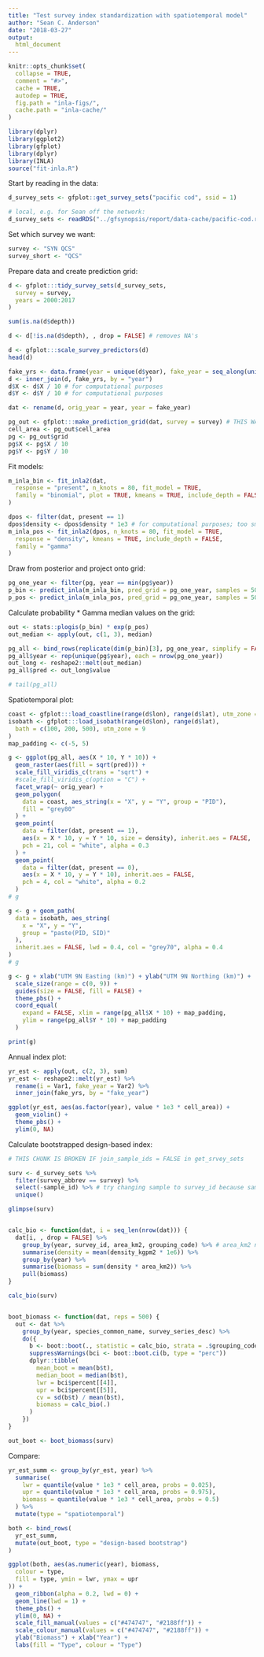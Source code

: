```yaml
---
title: "Test survey index standardization with spatiotemporal model"
author: "Sean C. Anderson"
date: "2018-03-27"
output:
  html_document
---
```


```r
knitr::opts_chunk$set(
  collapse = TRUE,
  comment = "#>",
  cache = TRUE,
  autodep = TRUE,
  fig.path = "inla-figs/",
  cache.path = "inla-cache/"
)
```

```r
library(dplyr)
library(ggplot2)
library(gfplot)
library(dplyr)
library(INLA)
source("fit-inla.R")
```

Start by reading in the data:

```r
d_survey_sets <- gfplot::get_survey_sets("pacific cod", ssid = 1)
```

```r
# local, e.g. for Sean off the network:
d_survey_sets <- readRDS("../gfsynopsis/report/data-cache/pacific-cod.rds")$survey_sets
```

Set which survey we want:

```r
survey <- "SYN QCS"
survey_short <- "QCS"
```

Prepare data and create prediction grid:

```r
d <- gfplot:::tidy_survey_sets(d_survey_sets,
  survey = survey,
  years = 2000:2017
)

sum(is.na(d$depth))

d <- d[!is.na(d$depth), , drop = FALSE] # removes NA's 

d <- gfplot:::scale_survey_predictors(d)
head(d)

fake_yrs <- data.frame(year = unique(d$year), fake_year = seq_along(unique(d$year)))
d <- inner_join(d, fake_yrs, by = "year")
d$X <- d$X / 10 # for computational purposes
d$Y <- d$Y / 10 # for computational purposes

dat <- rename(d, orig_year = year, year = fake_year)

pg_out <- gfplot:::make_prediction_grid(dat, survey = survey) # THIS WAS BROKEN FOR PHILINA until d was changed to dat
cell_area <- pg_out$cell_area
pg <- pg_out$grid
pg$X <- pg$X / 10
pg$Y <- pg$Y / 10
```

Fit models:

```r
m_inla_bin <- fit_inla2(dat,
  response = "present", n_knots = 80, fit_model = TRUE,
  family = "binomial", plot = TRUE, kmeans = TRUE, include_depth = FALSE
)

dpos <- filter(dat, present == 1)
dpos$density <- dpos$density * 1e3 # for computational purposes; too small otherwise
m_inla_pos <- fit_inla2(dpos, n_knots = 80, fit_model = TRUE,
  response = "density", kmeans = TRUE, include_depth = FALSE,
  family = "gamma"
)
```

Draw from posterior and project onto grid:

```r
pg_one_year <- filter(pg, year == min(pg$year))
p_bin <- predict_inla(m_inla_bin, pred_grid = pg_one_year, samples = 500, include_depth = FALSE)
p_pos <- predict_inla(m_inla_pos, pred_grid = pg_one_year, samples = 500, include_depth = FALSE)
```

Calculate probability * Gamma median values on the grid:

```r
out <- stats::plogis(p_bin) * exp(p_pos)
out_median <- apply(out, c(1, 3), median)

pg_all <- bind_rows(replicate(dim(p_bin)[3], pg_one_year, simplify = FALSE))
pg_all$year <- rep(unique(pg$year), each = nrow(pg_one_year))
out_long <- reshape2::melt(out_median)
pg_all$pred <- out_long$value

# tail(pg_all)
```

Spatiotemporal plot:

```r
coast <- gfplot:::load_coastline(range(d$lon), range(d$lat), utm_zone = 9)
isobath <- gfplot:::load_isobath(range(d$lon), range(d$lat),
  bath = c(100, 200, 500), utm_zone = 9
)
map_padding <- c(-5, 5)

g <- ggplot(pg_all, aes(X * 10, Y * 10)) +
  geom_raster(aes(fill = sqrt(pred))) +
  scale_fill_viridis_c(trans = "sqrt") +
  #scale_fill_viridis_c(option = "C") +
  facet_wrap(~ orig_year) +
  geom_polygon(
    data = coast, aes_string(x = "X", y = "Y", group = "PID"),
    fill = "grey80"
  ) +
  geom_point(
    data = filter(dat, present == 1),
    aes(x = X * 10, y = Y * 10, size = density), inherit.aes = FALSE,
    pch = 21, col = "white", alpha = 0.3
  ) +
  geom_point(
    data = filter(dat, present == 0),
    aes(x = X * 10, y = Y * 10), inherit.aes = FALSE,
    pch = 4, col = "white", alpha = 0.2
  )
# g

g <- g + geom_path(
  data = isobath, aes_string(
    x = "X", y = "Y",
    group = "paste(PID, SID)"
  ),
  inherit.aes = FALSE, lwd = 0.4, col = "grey70", alpha = 0.4
)
# g

g <- g + xlab("UTM 9N Easting (km)") + ylab("UTM 9N Northing (km)") +
  scale_size(range = c(0, 9)) +
  guides(size = FALSE, fill = FALSE) +
  theme_pbs() +
  coord_equal(
    expand = FALSE, xlim = range(pg_all$X * 10) + map_padding,
    ylim = range(pg_all$Y * 10) + map_padding
  )

print(g)
```

Annual index plot:

```r
yr_est <- apply(out, c(2, 3), sum)
yr_est <- reshape2::melt(yr_est) %>%
  rename(i = Var1, fake_year = Var2) %>%
  inner_join(fake_yrs, by = "fake_year")

ggplot(yr_est, aes(as.factor(year), value * 1e3 * cell_area)) +
  geom_violin() +
  theme_pbs() +
  ylim(0, NA)
```

Calculate bootstrapped design-based index:

```r
# THIS CHUNK IS BROKEN IF join_sample_ids = FALSE in get_srvey_sets

surv <- d_survey_sets %>%
  filter(survey_abbrev == survey) %>%
  select(-sample_id) %>% # try changing sample to survey_id because sample_id not found
  unique()

glimpse(surv)


calc_bio <- function(dat, i = seq_len(nrow(dat))) {
  dat[i, , drop = FALSE] %>%
    group_by(year, survey_id, area_km2, grouping_code) %>% # area_km2 not found...
    summarise(density = mean(density_kgpm2 * 1e6)) %>%
    group_by(year) %>%
    summarise(biomass = sum(density * area_km2)) %>%
    pull(biomass)
}

calc_bio(surv)


boot_biomass <- function(dat, reps = 500) {
  out <- dat %>%
    group_by(year, species_common_name, survey_series_desc) %>%
    do({
      b <- boot::boot(., statistic = calc_bio, strata = .$grouping_code, R = reps)
      suppressWarnings(bci <- boot::boot.ci(b, type = "perc"))
      dplyr::tibble(
        mean_boot = mean(b$t),
        median_boot = median(b$t),
        lwr = bci$percent[[4]],
        upr = bci$percent[[5]],
        cv = sd(b$t) / mean(b$t),
        biomass = calc_bio(.)
      )
    })
}

out_boot <- boot_biomass(surv)
```

Compare:

```r
yr_est_summ <- group_by(yr_est, year) %>%
  summarise(
    lwr = quantile(value * 1e3 * cell_area, probs = 0.025),
    upr = quantile(value * 1e3 * cell_area, probs = 0.975),
    biomass = quantile(value * 1e3 * cell_area, probs = 0.5)
  ) %>%
  mutate(type = "spatiotemporal")

both <- bind_rows(
  yr_est_summ,
  mutate(out_boot, type = "design-based bootstrap")
)

ggplot(both, aes(as.numeric(year), biomass,
  colour = type,
  fill = type, ymin = lwr, ymax = upr
)) +
  geom_ribbon(alpha = 0.2, lwd = 0) +
  geom_line(lwd = 1) +
  theme_pbs() +
  ylim(0, NA) +
  scale_fill_manual(values = c("#474747", "#2188ff")) +
  scale_colour_manual(values = c("#474747", "#2188ff")) +
  ylab("Biomass") + xlab("Year") +
  labs(fill = "Type", colour = "Type")
```

